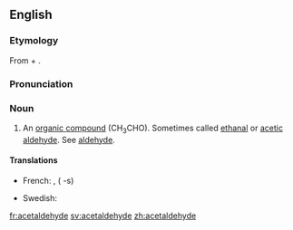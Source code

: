 ==English==
{{wikipedia}}

===Etymology===
From {{term|acetic}} + {{term|aldehyde}}.

===Pronunciation===
{{rfp}}

===Noun===
{{en-noun|-}}

# {{organic compound}} An [[organic compound]] (CH<sub>3</sub>CHO). Sometimes called [[ethanal]] or [[acetic aldehyde]]. See [[aldehyde]].

====Translations====
{{trans-top|the organic compound CH<sub>3</sub>CHO}}
*French: {{t|fr|acétaldéhyde|m}}, {{t|fr|éthanal|m}} ({{p}} -s)
{{trans-mid}}
*Swedish: {{t|sv|etanal|c}}
{{trans-bottom}}

[[fr:acetaldehyde]]
[[sv:acetaldehyde]]
[[zh:acetaldehyde]]